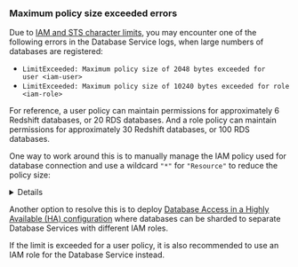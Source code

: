 ### Maximum policy size exceeded errors

Due to [IAM and STS character
limits](https://docs.aws.amazon.com/IAM/latest/UserGuide/reference_iam-quotas.html#reference_iam-quotas-entity-length),
you may encounter one of the following errors in the Database Service logs, when large numbers of databases are
registered:
- `LimitExceeded: Maximum policy size of 2048 bytes exceeded for user <iam-user>`
- `LimitExceeded: Maximum policy size of 10240 bytes exceeded for role <iam-role>`

For reference, a user policy can maintain permissions for approximately 6 Redshift databases, or 20 RDS databases. And a
role policy can maintain permissions for approximately 30 Redshift databases, or 100 RDS databases.

One way to work around this is to manually manage the IAM policy used for database connection and use a wildcard `"*"`
for `"Resource"` to reduce the policy size:

<Details title="use a wildcard policy" opened={false}>

Attach a policy with the following permissions to the IAM user or role:

<Tabs>
  <TabItem label="RDS or RDS Proxy">
  ```json
  {
      "Version": "2012-10-17",
      "Statement": [
          {
              "Effect": "Allow",
              "Action": "rds-db:connect",
              "Resource": "*"
          }
      ]
  }
  ```
  </TabItem>
  <TabItem label="Redshift">
  ```
  {
      "Version": "2012-10-17",
      "Statement": [
          {
              "Effect": "Allow",
              "Action": "redshift:GetClusterCredentials",
              "Resource": "*"
          }
      ]
  }
  ```
  </TabItem>
</Tabs>

You can safely remove the inline policy created by the Database Service and the IAM permissions for the Database Service
to `Get/Put/Delete` the user or role policy.

</Details>

Another option to resolve this is to deploy [Database Access in a Highly Available (HA)
configuration](../../database-access/guides/ha) where databases can be sharded to separate Database Services with
different IAM roles.

If the limit is exceeded for a user policy, it is also recommended to use an IAM role for the Database Service instead.
